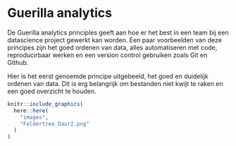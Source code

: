 # Guerilla analytics

De Guerilla analytics principles geeft aan hoe er het best in een team bij een datascience project gewerkt kan worden. Een paar voorbeelden van deze principes zijn het goed ordenen van data, alles automatiseren met code, reproducirbaar werken en een version control gebruiken zoals Git en Github. 

Hier is het eerst genoemde principe uitgebeeld, het goed en duidelijk ordenen van data. Dit is erg belangrijk om bestanden niet kwijt te raken en een goed overzicht te houden. 

```r
knitr::include_graphics(
  here::here(
    "images",
    "Foldertree_Daur2.png"
  )
)
```


